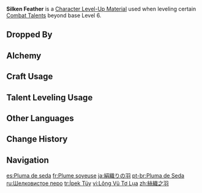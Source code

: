 {{Item Infobox
|id           = 113061
|image        = Item Silken Feather.png
|type         = Character Level-Up Materials
|invCategory  = Character Development Items
|group        = The Knave Materials
|group2       = Weekly Boss Drops
|quality      = 5
|description  = A crystal that you picked up in the ruins after completing the duel against The Knave.<br>The already-cooled blood and fire still maintain the shape of a feather, that is framed with solidified sleek black threads.<br>Before their thoughts have matured, young children are reliant on the meticulous care of their parents, just as fledglings need the aegis of an adult wing.<br>It is to fulfill such wishes that "Father" wove dangerous spider-silk into a facsimile of feathers, that she might grant her family some warmth.
|source1      = Lv. 70+ [[The Knave]] Reward
}}
'''Silken Feather''' is a [[Character Level-Up Material]] used when leveling certain [[Combat Talents]] beyond base Level 6.

==Dropped By==
{{Dropped By|level=70}}

==Alchemy==
{{Recipe
|type = Converting
|Fading Candle = 1
|Dream Solvent = 1
|sort = Fading Candle;Dream Solvent
}}
{{Recipe
|type = Converting
|Denial and Judgment = 1
|Dream Solvent = 1
|sort = Denial and Judgment;Dream Solvent
}}

==Craft Usage==
{{Craft Usage}}

==Talent Leveling Usage==
{{Talent Leveling Usage}}

==Other Languages==
{{Other Languages
|en       = Silken Feather
|zhs      = 丝织之羽
|zhs_rm   = 
|zht      = 絲織之羽
|zht_rm   = 
|zh_tl    = 
|ja       = 絹織りの羽
|ja_rm    = Kinu Ori no Hane
|ja_tl    = Silk-Woven Feather
|ko       = 거미 비단깃
|ko_rm    = 
|ko_tl    = 
|es       = Pluma de seda
|es_tl    = Silken Feather
|fr       = Plume soyeuse
|fr_tl    = Silken Feather
|ru       = Шелковистое перо
|ru_tl    = Silken Feather
|th       = Silken Feather
|vi       = Lông Vũ Tơ Lụa
|vi_tl    = 
|de       = Seidene Feder
|de_tl    = Silken Feather
|id       = Silken Feather
|pt       = Pluma de Seda
|pt_tl    = 
|tr       = İpek Tüy
|tr_tl    = 
|it       = Piuma setosa
|it_tl    = 
}}

==Change History==
{{Change History|4.6}}

==Navigation==
{{Development Item Navbox|Character Level-Up Materials}}

[[es:Pluma de seda]]
[[fr:Plume soyeuse]]
[[ja:絹織りの羽]]
[[pt-br:Pluma de Seda]]
[[ru:Шелковистое перо]]
[[tr:İpek Tüy]]
[[vi:Lông Vũ Tơ Lụa]]
[[zh:絲織之羽]]